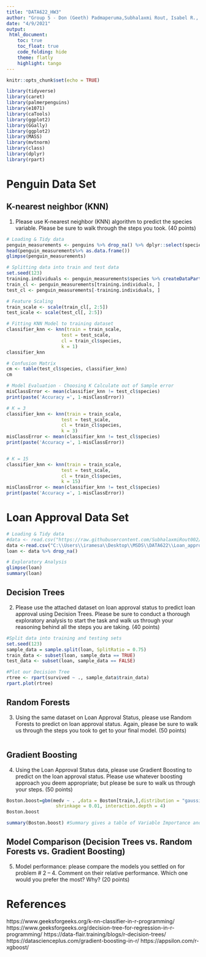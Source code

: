 ---
title: "DATA622_HW3"
author: "Group 5 - Don (Geeth) Padmaperuma,Subhalaxmi Rout, Isabel R., Magnus Skonberg"
date: "4/9/2021"
output: 
 html_document:
    toc: true
    toc_float: true
    code_folding: hide
    theme: flatly
    highlight: tango
---

```{r setup, include=FALSE}
knitr::opts_chunk$set(echo = TRUE)
```

```{r library, comment=FALSE, warning=FALSE, message=FALSE }
library(tidyverse)
library(caret)
library(palmerpenguins)
library(e1071) 
library(caTools)
library(ggplot2)
library(GGally)
library(ggplot2) 
library(MASS) 
library(mvtnorm)
library(class)
library(dplyr)
library(rpart)
```

# Penguin Data Set

## K-nearest neighbor (KNN)
1. Please use K-nearest neighbor (KNN) algorithm to predict the species variable. Please be sure to walk through the steps you took. (40 points)
```{r}
# Loading & Tidy data 
penguin_measurements <- penguins %>% drop_na() %>% dplyr::select(species, bill_length_mm, bill_depth_mm, flipper_length_mm, body_mass_g)
head(penguin_measurements%>% as.data.frame())
glimpse(penguin_measurements)
```

```{r}
# Splitting data into train and test data 
set.seed(123) 
training.individuals <- penguin_measurements$species %>% createDataPartition(p = 0.8, list = FALSE) 
train_cl <- penguin_measurements[training.individuals, ] 
test_cl <- penguin_measurements[-training.individuals, ] 

# Feature Scaling 
train_scale <- scale(train_cl[, 2:5]) 
test_scale <- scale(test_cl[, 2:5]) 

# Fitting KNN Model to training dataset 
classifier_knn <- knn(train = train_scale, 
					test = test_scale, 
					cl = train_cl$species, 
					k = 1) 
classifier_knn 

# Confusion Matrix 
cm <- table(test_cl$species, classifier_knn) 
cm 

# Model Evaluation - Choosing K Calculate out of Sample error 
misClassError <- mean(classifier_knn != test_cl$species) 
print(paste('Accuracy =', 1-misClassError)) 

# K = 3 
classifier_knn <- knn(train = train_scale, 
					test = test_scale, 
					cl = train_cl$species, 
					k = 3) 
misClassError <- mean(classifier_knn != test_cl$species) 
print(paste('Accuracy =', 1-misClassError)) 


# K = 15 
classifier_knn <- knn(train = train_scale, 
					test = test_scale, 
					cl = train_cl$species, 
					k = 15) 
misClassError <- mean(classifier_knn != test_cl$species) 
print(paste('Accuracy =', 1-misClassError)) 
```

# Loan Approval Data Set

```{r}
# Loading & Tidy data 
#data <- read.csv("https://raw.githubusercontent.com/SubhalaxmiRout002/Data-622-Group-5/main/Loan_approval.csv")
data <-read.csv("C:\\Users\\iramesa\\Desktop\\MSDS\\DATA622\\Loan_approval.csv",header=T,stringsAsFactors=FALSE)
loan <- data %>% drop_na()
```

```{r}
# Exploratory Analysis
glimpse(loan)
summary(loan)
```

## Decision Trees
2. Please use the attached dataset on loan approval status to predict loan approval using
Decision Trees. Please be sure to conduct a thorough exploratory analysis to start the
task and walk us through your reasoning behind all the steps you are taking. (40 points)

```{r}
#Split data into training and testing sets
set.seed(123)
sample_data = sample.split(loan, SplitRatio = 0.75)
train_data <- subset(loan, sample_data == TRUE)
test_data <- subset(loan, sample_data == FALSE)

```


```{r}
#Plot our Decision Tree
rtree <- rpart(survived ~ ., sample_data$train_data)
rpart.plot(rtree)
```


## Random Forests
3. Using the same dataset on Loan Approval Status, please use Random Forests to predict
on loan approval status. Again, please be sure to walk us through the steps you took to
get to your final model. (50 points)
```{r}

```


## Gradient Boosting
4. Using the Loan Approval Status data, please use Gradient Boosting to predict on the
loan approval status. Please use whatever boosting approach you deem appropriate;
but please be sure to walk us through your steps. (50 points)

```{r}
Boston.boost=gbm(medv ~ . ,data = Boston[train,],distribution = "gaussian",n.trees = 10000,
                  shrinkage = 0.01, interaction.depth = 4)
Boston.boost

summary(Boston.boost) #Summary gives a table of Variable Importance and a plot of Variable Importance
```


## Model Comparison (Decision Trees vs. Random Forests vs. Gradient Boosting)
5. Model performance: please compare the models you settled on for problem # 2 – 4. Comment on their relative performance. Which one would you prefer the most? Why? (20 points)

# References
https://www.geeksforgeeks.org/k-nn-classifier-in-r-programming/
https://www.geeksforgeeks.org/decision-tree-for-regression-in-r-programming/
https://data-flair.training/blogs/r-decision-trees/
https://datascienceplus.com/gradient-boosting-in-r/
https://appsilon.com/r-xgboost/

